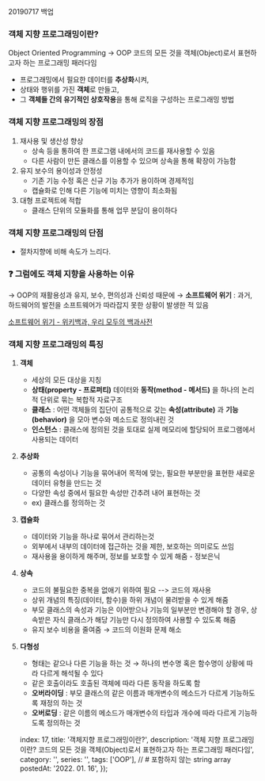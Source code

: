 
20190717 백업

### 객체 지향 프로그래밍이란?

Object Oriented Programming → OOP
코드의 모든 것을 객체(Object)로서 표현하고자 하는 프로그래밍 패러다임
- 프로그래밍에서 필요한 데이터를 **추상화**시켜,
- 상태와 행위를 가진 **객체**로 만들고,
- 그 **객체들 간의 유기적인 상호작용**을 통해 로직을 구성하는 프로그래밍 방법



### 객체 지향 프로그래밍의 장점

1. 재사용 및 생산성 향상
    - 상속 등을 통하여 한 프로그램 내에서의 코드를 재사용할 수 있음
    - 다른 사람이 만든 클래스를 이용할 수 있으며 상속을 통해 확장이 가능함
2. 유지 보수의 용이성과 안정성
    - 기존 기능 수정 혹은 신규 기능 추가가 용이하며 경제적임
    - 캡슐화로 인해 다른 기능에 미치는 영향이 최소화됨
3. 대형 프로젝트에 적합
    - 클래스 단위의 모듈화를 통해 업무 분담이 용이하다


### 객체 지향 프로그래밍의 단점
- 절차지향에 비해 속도가 느리다.



### ❓ 그럼에도 객체 지향을 사용하는 이유

→ OOP의 재활용성과 유지, 보수, 편의성과 신뢰성 때문에
→ **소프트웨어 위기** : 과거, 하드웨어의 발전을 소프트웨어가 따라잡지 못한 상황이 발생한 적 있음


[소프트웨어 위기 - 위키백과, 우리 모두의 백과사전](https://ko.wikipedia.org/wiki/%EC%86%8C%ED%94%84%ED%8A%B8%EC%9B%A8%EC%96%B4_%EC%9C%84%EA%B8%B0)


### 객체 지향 프로그래밍의 특징

1. **객체**
    - 세상의 모든 대상을 지칭
    - **상태(property - 프로퍼티)** 데이터와 **동작(method - 메서드)** 을 하나의 논리적 단위로 묶는 복합적 자료구조
    - **클래스** : 어떤 객체들의 집단이 공통적으로 갖는 **속성(attribute)** 과 **기능(behavior)** 을 모아 변수와 메소드로 정의내린 것
    - **인스턴스** : 클래스에 정의된 것을 토대로 실제 메모리에 할당되어 프로그램에서 사용되는 데이터
2. **추상화**
    - 공통의 속성이나 기능을 묶어내어 목적에 맞는, 필요한 부분만을 표현한 새로운 데이터 유형을 만드는 것
    - 다양한 속성 중에서 필요한 속성만 간추려 내어 표현하는 것
    - ex) 클래스를 정의하는 것
3. **캡슐화**
    - 데이터와 기능을 하나로 묶어서 관리하는것
    - 외부에서 내부의 데이터에 접근하는 것을 제한, 보호하는 의미로도 쓰임
    - 재사용을 용이하게 해주며, 정보를 보호할 수 있게 해줌 - 정보은닉
4. **상속**
    - 코드의 불필요한 중복을 없애기 위하여 필요 --> 코드의 재사용
    - 상위 개념의 특징(데이터, 함수)을 하위 개념이 물려받을 수 있게 해줌
    - 부모 클래스의 속성과 기능은 이어받으나 기능의 일부분만 변경해야 할 경우, 상속받은 자식 클래스가 해당 기능만 다시 정의하여 사용할 수 있도록 해줌
    - 유지 보수 비용을 줄여줌 → 코드의 이원화 문제 해소
5. **다형성**
    - 형태는 같으나 다른 기능을 하는 것 → 하나의 변수명 혹은 함수명이 상황에 따라 다르게 해석될 수 있다
    - 같은 호출이라도 호출된 객체에 따라 다른 동작을 하도록 함
    - **오버라이딩** : 부모 클래스의 같은 이름과 매개변수의 메소드가 다르게 기능하도록 재정의 하는 것
    - **오버로딩** : 같은 이름의 메소드가 매개변수의 타입과 개수에 따라 다르게 기능하도록 정의하는 것




    index: 17,
    title: '객체지향 프로그래밍이란?',
    description: '객체 지향 프로그래밍이란? 코드의 모든 것을 객체(Object)로서 표현하고자 하는 프로그래밍 패러다임',
    category: '',
    series: '',
    tags: ['OOP'], // # 포함하지 않는 string array
    postedAt: '2022. 01. 16',
});
